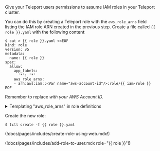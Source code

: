 Give your Teleport users permissions to assume IAM roles in your Teleport
cluster.

You can do this by creating a Teleport role with the `aws_role_arns` field
listing the IAM role ARN created in the previous step. Create a file called
`{{ role }}.yaml` with the following content:

```code
$ cat > {{ role }}.yaml <<EOF
kind: role
version: v5
metadata:
  name: {{ role }}
spec:
  allow:
    app_labels:
      '*': '*'
    aws_role_arns:
    - arn:aws:iam::<Var name="aws-account-id"/>:role/{{ iam-role }}
EOF
```
Remember to replace <Var name="aws-account-id"/> with your AWS Account ID.

<details>
<summary>Templating &quot;aws_role_arns&quot; in role definitions</summary>
The `aws_role_arns` field supports template variables so they can be populated
dynamically based on your users' identity provider attributes. Here are some
examples:

<Tabs>
  <TabItem label="local users">
  Use `{{internal.aws_role_arns}}` in the role definition:
  ```yaml
  kind: role
  version: v5
  metadata:
    name: {{ role }}
  spec:
    allow:
      app_labels:
        '*': '*'
      aws_role_arns: ['{{internal.aws_role_arns}}']
  ```
  Then specify the IAM roles through user traits:
  ```yaml
  kind: user
  version: v2
  metadata:
    name: alice
  spec:
    roles: ['{{ role }}']
    traits:
      aws_role_arns: ['arn:aws:iam:123456789000:role/role_for_alice']
  ---
  kind: user
  version: v2
  metadata:
    name: bob
  spec:
    roles: ['{{ role }}']
    traits:
      aws_role_arns: ['arn:aws:iam:123456789000:role/role_for_bob']
    ```
  </TabItem>
  <TabItem label="SSO users">
  Let's assume that an IAM role has been created for each Teleport user, and
  the name of the IAM role corresponds to their Email addresses without the
  Email domain suffix.


  Then `aws_role_arns` can be templated with `external.email`:
  ```yaml
  kind: role
  version: v5
  metadata:
    name: {{ role }}
  spec:
    allow:
      app_labels:
        '*': '*'
      aws_role_arns: ['arn:aws:iam:123456789000:role/{{email.local(external.email)}}']
  ```
  </TabItem>
</Tabs>

See [Role Templates](../../zero-trust-access/rbac-get-started/role-templates.mdx) for
details.
</details>

Create the new role:

```code
$ tctl create -f {{ role }}.yaml
```

(!docs/pages/includes/create-role-using-web.mdx!)

(!docs/pages/includes/add-role-to-user.mdx role="{{ role }}"!)

